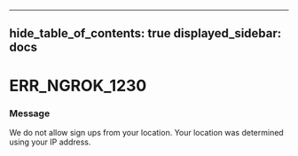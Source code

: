 

---
hide_table_of_contents: true
displayed_sidebar: docs
---


# ERR_NGROK_1230

### Message
We do not allow sign ups from your location. Your location was determined using your IP address.

<ErrorDetails />




